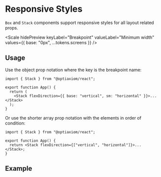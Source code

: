 
# Responsive Styles

`Box` and `Stack` components support responsive styles for all layout related props.

<Scale
  hidePreview
  keyLabel="Breakpoint"
  valueLabel="Minimum width"
  values={{ base: "0px", ...tokens.screens }}
/>

## Usage

Use the object prop notation where the key is the breakpoint name:

```tsx
import { Stack } from "@optiaxiom/react";

export function App() {
  return (
    <Stack flexDirection={{ base: "vertical", sm: "horizontal" }}>...</Stack>
  );
}
```

Or use the shorter array prop notation with the elements in order of condition:

```tsx
import { Stack } from "@optiaxiom/react";

export function App() {
  return <Stack flexDirection={["vertical", "horizontal"]}>...</Stack>;
}
```

## Example

<ax-demo
  iframe="/styled-system/responsive-styles-demo/"
  name="responsive-usage"
/>
